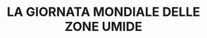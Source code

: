 ---
title: "LA GIORNATA MONDIALE DELLE ZONE UMIDE "
description: "La Giornata Mondiale delle Zone Umide, celebrata ogni anno il 2 febbraio, si concentra sulla valorizzazione e protezione degli ecosistemi umidi, che sono vitali per la biodiversità e la regolazione dei cicli naturali. Sebbene i Monti Lepini siano noti principalmente per le loro vette e paesaggi montuosi, anche queste terre custodiscono zone umide che svolgono un ruolo fondamentale nell’equilibrio ecologico della regione. Laghetti e paludi nelle vallate dei Lepini sono habitat di numerose specie di flora e fauna, e contribuiscono a mantenere la qualità dell'acqua e la stabilità dei terreni. La Giornata delle Zone Umide è quindi un’occasione per sensibilizzare sull’importanza di preservare anche queste aree spesso trascurate ma essenziali per la salute del nostro ecosistema.
In occasione della Giornata Mondiale delle Zone Umide, i Monti Lepini possono diventare protagonisti di iniziative volte a educare il pubblico sull'importanza di questi ambienti. Passeggiate guidate, visite a laghetti e zone umide locali, o attività di monitoraggio ecologico potrebbero coinvolgere la comunità e i visitatori nel rispetto e nella tutela di questi habitat. Inoltre, eventi come questi possono far conoscere meglio la biodiversità che prospera in queste aree umide, mettendo in evidenza come la protezione di zone vulnerabili come quelle dei Lepini sia cruciale per mantenere intatti i delicati equilibri ecologici e per contrastare i cambiamenti climatici."
---